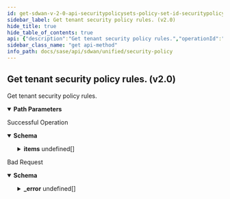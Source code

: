 ```yaml
---
id: get-sdwan-v-2-0-api-securitypolicysets-policy-set-id-securitypolicyrules
sidebar_label: Get tenant security policy rules. (v2.0)
hide_title: true
hide_table_of_contents: true
api: {"description":"Get tenant security policy rules.","operationId":"get-sdwan-v2.0-api-securitypolicysets-policy_set_id-securitypolicyrules","parameters":[{"description":"Security Policy Sets Id","in":"path","name":"policy_set_id","required":true,"schema":{"description":"Policy Set Id","type":"string"}}],"responses":{"200":{"content":{"application/json":{"schema":{"allOf":[{"properties":{"count":{"format":"int32","type":"integer"},"id":{"type":"string"}},"type":"object"},{"properties":{"items":{"items":{"properties":{"action":{"description":"Action","type":"string"},"application_ids":{"description":"Application Ids: Valid Required(error = SECURITY_POLICY_RULE_APPLICATION_NAME_REQUIRED: Security policy rule application name required.) ","items":{"description":"Application Ids","type":"string"},"type":"array"},"description":{"description":"Description: Size(max = 128, error = SECURITY_POLICY_RULE_DESCRIPTION_INVALID: Security policy rule description invalid, min = 0) ","type":"string"},"destination_filter_ids":{"description":"Destination Filter Ids","items":{"description":"Destination Filter Ids","type":"string"},"type":"array"},"destination_zone_ids":{"description":"Destination Zone Ids: Valid Required(error = SECURITY_POLICY_RULE_DESTINATION_ZONE_REQUIRED: Security policy rule destination zone required.) ","items":{"description":"Destination Zone Ids","type":"string"},"type":"array"},"disabled_flag":{"description":"Disabled Flag","type":"boolean"},"id":{"description":"Id","type":"string"},"name":{"description":"Name: Size(max = 128, error = SECURITY_POLICY_RULE_NAME_INVALID: Security policy rule name invalid., min = 0) Required(error = SECURITY_POLICYRULE_NAME_REQUIRED: Name is mandatory and should be unique for security policyrule.) ","type":"string"},"source_filter_ids":{"description":"Source Filter Ids","items":{"description":"Source Filter Ids","type":"string"},"type":"array"},"source_zone_ids":{"description":"Source Zone Ids: Valid Required(error = SECURITY_POLICY_RULE_SOURCE_ZONE_REQUIRED: Security policy rule zone required.) ","items":{"description":"Source Zone Ids","type":"string"},"type":"array"}},"required":["application_ids","destination_zone_ids","source_zone_ids","name"]},"type":"array"}},"type":"object"}]}}},"description":"Successful Operation"},"400":{"content":{"application/json":{"example":{"value":{"_error":[{"code":"SECURITY_POLICY_RULE_SOURCE_ZONE_REQUIRED"},{"code":"SECURITY_POLICY_RULE_APPLICATION_NAME_REQUIRED"},{"code":"SECURITY_POLICY_RULE_DESCRIPTION_INVALID"},{"code":"SECURITY_POLICY_RULE_NAME_INVALID"},{"code":"SECURITY_POLICYRULE_NAME_REQUIRED"},{"code":"SECURITY_POLICY_RULE_DESTINATION_ZONE_REQUIRED"}]}},"schema":{"properties":{"_error":{"items":{"properties":{"code":{"type":"string"},"message":{"type":"string"}}},"type":"array"}}}}},"description":"Bad Request"}},"tags":["Security Policy"],"method":"get","path":"/sdwan/v2.0/api/securitypolicysets/{policy_set_id}/securitypolicyrules","info":{"contact":{},"description":"List of APIs used to manage your security policy rules that include security zones, element security  zones, site security zones, global prefix filters, local prefix filters, security policy rule order, security policy rules, security policy sets, prefix filters, tenant filters, next generation firewall security policy prefixes, rules, policy sets, and policy set stacks.","title":"Security Policy","version":"Latest"},"postman":{"name":"Get tenant security policy rules. (v2.0)","description":{"content":"Get tenant security policy rules.","type":"text/plain"},"url":{"path":["sdwan","v2.0","api","securitypolicysets",":policy_set_id","securitypolicyrules"],"host":["{{baseUrl}}"],"query":[],"variable":[{"disabled":false,"description":{"content":"(Required) Security Policy Sets Id","type":"text/plain"},"type":"any","value":"","key":"policy_set_id"}]},"header":[{"key":"Accept","value":"application/json"}],"method":"GET"}}
sidebar_class_name: "get api-method"
info_path: docs/sase/api/sdwan/unified/security-policy
---
```



## Get tenant security policy rules. (v2.0)



Get tenant security policy rules.

<details style={{"marginBottom":"1rem"}} data-collapsed={false} open={true}><summary style={{}}><strong>Path Parameters</strong></summary><div><ul><ParamsItem className={"paramsItem"} param={{"description":"Security Policy Sets Id","in":"path","name":"policy_set_id","required":true,"schema":{"description":"Policy Set Id","type":"string"}}}></ParamsItem></ul></div></details><div><ApiTabs><TabItem label={"200"} value={"200"}><div>

Successful Operation

</div><div><details style={{}} data-collapsed={false} open={true}><summary style={{"textAlign":"left"}}><strong>Schema</strong></summary><div style={{"textAlign":"left","marginLeft":"1rem"}}></div><ul style={{"marginLeft":"1rem"}}><SchemaItem collapsible={false} name={"count"} required={false} schemaDescription={undefined} schemaName={"int32"} qualifierMessage={undefined}></SchemaItem><SchemaItem collapsible={false} name={"id"} required={false} schemaDescription={undefined} schemaName={"string"} qualifierMessage={undefined}></SchemaItem><SchemaItem collapsible={true} className={"schemaItem"}><details style={{}}><summary style={{}}><strong>items</strong><span style={{"opacity":"0.6"}}> undefined[]</span></summary><div style={{"marginLeft":"1rem"}}><SchemaItem collapsible={false} name={"action"} required={false} schemaDescription={"Action"} schemaName={"string"} qualifierMessage={undefined}></SchemaItem><SchemaItem collapsible={false} name={"application_ids"} required={true} schemaDescription={"Application Ids: Valid Required(error = SECURITY_POLICY_RULE_APPLICATION_NAME_REQUIRED: Security policy rule application name required.) "} schemaName={"string[]"} qualifierMessage={undefined}></SchemaItem><SchemaItem collapsible={false} name={"description"} required={false} schemaDescription={"Description: Size(max = 128, error = SECURITY_POLICY_RULE_DESCRIPTION_INVALID: Security policy rule description invalid, min = 0) "} schemaName={"string"} qualifierMessage={undefined}></SchemaItem><SchemaItem collapsible={false} name={"destination_filter_ids"} required={false} schemaDescription={"Destination Filter Ids"} schemaName={"string[]"} qualifierMessage={undefined}></SchemaItem><SchemaItem collapsible={false} name={"destination_zone_ids"} required={true} schemaDescription={"Destination Zone Ids: Valid Required(error = SECURITY_POLICY_RULE_DESTINATION_ZONE_REQUIRED: Security policy rule destination zone required.) "} schemaName={"string[]"} qualifierMessage={undefined}></SchemaItem><SchemaItem collapsible={false} name={"disabled_flag"} required={false} schemaDescription={"Disabled Flag"} schemaName={"boolean"} qualifierMessage={undefined}></SchemaItem><SchemaItem collapsible={false} name={"id"} required={false} schemaDescription={"Id"} schemaName={"string"} qualifierMessage={undefined}></SchemaItem><SchemaItem collapsible={false} name={"name"} required={true} schemaDescription={"Name: Size(max = 128, error = SECURITY_POLICY_RULE_NAME_INVALID: Security policy rule name invalid., min = 0) Required(error = SECURITY_POLICYRULE_NAME_REQUIRED: Name is mandatory and should be unique for security policyrule.) "} schemaName={"string"} qualifierMessage={undefined}></SchemaItem><SchemaItem collapsible={false} name={"source_filter_ids"} required={false} schemaDescription={"Source Filter Ids"} schemaName={"string[]"} qualifierMessage={undefined}></SchemaItem><SchemaItem collapsible={false} name={"source_zone_ids"} required={true} schemaDescription={"Source Zone Ids: Valid Required(error = SECURITY_POLICY_RULE_SOURCE_ZONE_REQUIRED: Security policy rule zone required.) "} schemaName={"string[]"} qualifierMessage={undefined}></SchemaItem></div></details></SchemaItem></ul></details></div></TabItem><TabItem label={"400"} value={"400"}><div>

Bad Request

</div><div><details style={{}} data-collapsed={false} open={true}><summary style={{"textAlign":"left"}}><strong>Schema</strong></summary><div style={{"textAlign":"left","marginLeft":"1rem"}}></div><ul style={{"marginLeft":"1rem"}}><SchemaItem collapsible={true} className={"schemaItem"}><details style={{}}><summary style={{}}><strong>_error</strong><span style={{"opacity":"0.6"}}> undefined[]</span></summary><div style={{"marginLeft":"1rem"}}><SchemaItem collapsible={false} name={"code"} required={false} schemaDescription={undefined} schemaName={"string"} qualifierMessage={undefined}></SchemaItem><SchemaItem collapsible={false} name={"message"} required={false} schemaDescription={undefined} schemaName={"string"} qualifierMessage={undefined}></SchemaItem></div></details></SchemaItem></ul></details></div></TabItem></ApiTabs></div>
      